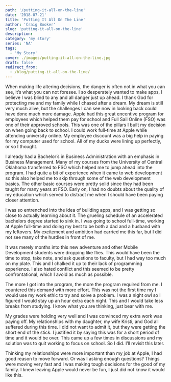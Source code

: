 ```yaml
---
path: '/putting-it-all-on-the-line'
date: '2018-07-21'
title: 'Putting It All On The Line'
author: 'Craig Booker'
slug: 'putting-it-all-on-the-line'
description:
category: 'my story'
series: 'NA'
tags:
  - 'My Story'
cover: ./images/putting-it-all-on-the-line.jpg
draft: false
redirect_from:
  - /blog/putting-it-all-on-the-line/
---
```


When making life altering decisions, the danger is often not in what you can see, it’s what you can not foresee. I so desperately wanted to make apps, I believe I was blind to any and all danger just up ahead. I thank God for protecting me and my family while I chased after a dream. My dream is still very much alive, but the challenges I can see now in looking back could have done much more damage. Apple had this great encentive program for employees which helped them pay for school and Full Sail Online (FSO) was one of their approved schools. This was one of the pillars I built my decision on when going back to school. I could work full-time at Apple while attending university online. My employee discount was a big help in paying for my computer used for school. All of my ducks were lining up perfectly, or so I thought.

I already had a Bachelor’s in Business Administration with an emphasis in Business Management. Many of my courses from the University of Central Oklahoma transferred to FSO which helped me to jump ahead into the program. I had quite a bit of experience when it came to web development so this also helped me to skip through some of the web development basics. The other basic courses were pretty solid since they had been taught for many years at FSO. Early on, I had no doubts about the quality of my education which served to distract me when I should have been paying closer attention.

I was so entrenched into the idea of building apps, and I was getting so close to actually learning about it. The grueling schedule of an accelerated bachelors degree started to sink in. I was going to school full-time, working at Apple full-time and doing my best to be both a dad and a husband with my leftovers. My excitement and ambition had carried me this far, but I did not see many of the hurdles in front of me.

It was merely months into this new adventure and other Mobile Development students were dropping like flies. This would have been the time to stop, take note, and ask questions to faculty, but I had way too much on my plate. This and I chalked it up to their lack of programming experience. I also hated conflict and this seemed to be pretty confrontational, which I avoid as much as possible.

The more I got into the program, the more the program required from me. I countered this demand with more effort. This was not the first time my I would use my work ethic to try and solve a problem. I was a night owl so I figured I would stay up an hour extra each night. This and I would take less breaks from studying. I know what you are thinking, just bear with me.

My grades were holding very well and I was convinced my extra work was paying off. My relationships with my daughter, my wife Kristi, and God all suffered during this time. I did not want to admit it, but they were getting the short end of the stick. I justified it by saying this was for a short period of time and it would be over. This came up a few times in discussions and my solution was to quit working to focus on school. So I did. I’ll revisit this later.

Thinking my relationships were more important than my job at Apple, I had good reason to move forward. Or was I asking enough questions? Things were moving very fast and I was making tough decisions for the good of my family. I knew leaving Apple would never be fun, I just did not know it would like this.
